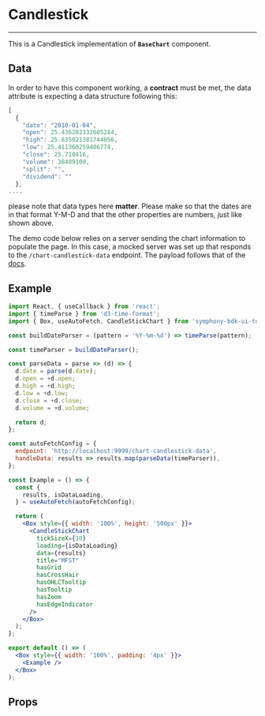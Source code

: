 
<Meta title="components/Financial/Charts" component={Candlestick} />

# Candlestick
<hr />

This is a Candlestick implementation of **`BaseChart`** component.

<Story name="Candlestick">
  <CandlestickTemplate />
</Story>

## Data
In order to have this component working, a **contract** must be met, the data attribute
is expecting a data structure following this:

```jsx
[
  {
    "date": "2010-01-04",
    "open": 25.436282332605284,
    "high": 25.835021381744056,
    "low": 25.411360259406774,
    "close": 25.710416,
    "volume": 38409100,
    "split": "",
    "dividend": ""
  },
....
```

please note that data types here **matter**. Please make so that the dates are in that format
Y-M-D and that the other properties are numbers, just like shown above.

The demo code below relies on a server sending the chart information to populate the page. In this case, a mocked server was set up that responds to the `/chart-candlestick-data` endpoint. The payload follows that of the [docs](https://github.com/rrag/react-stockcharts).

## Example
```jsx
import React, { useCallback } from 'react';
import { timeParse } from 'd3-time-format';
import { Box, useAutoFetch, CandleStickChart } from 'symphony-bdk-ui-toolkit';

const buildDateParser = (pattern = '%Y-%m-%d') => timeParse(pattern);

const timeParser = buildDateParser();

const parseData = parse => (d) => {
  d.date = parse(d.date);
  d.open = +d.open;
  d.high = +d.high;
  d.low = +d.low;
  d.close = +d.close;
  d.volume = +d.volume;

  return d;
};

const autoFetchConfig = {
  endpoint: 'http://localhost:9999/chart-candlestick-data',
  handleData: results => results.map(parseData(timeParser)),
};

const Example = () => {
  const {
    results, isDataLoading,
  } = useAutoFetch(autoFetchConfig);

  return (
    <Box style={{ width: '100%', height: '500px' }}>
      <CandleStickChart
        tickSizeX={10}
        loading={isDataLoading}
        data={results}
        title="MFST"
        hasGrid
        hasCrossHair
        hasOHLCTooltip
        hasTooltip
        hasZoom
        hasEdgeIndicator
      />
    </Box>
  );
};

export default () => (
  <Box style={{ width: '100%', padding: '4px' }}>
    <Example />
  </Box>
);
```

## Props
<Props of={Candlestick} />
